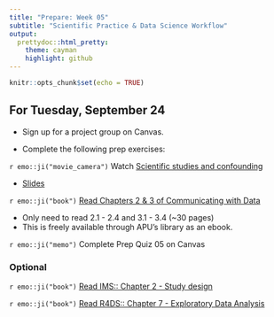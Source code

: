 ```yaml
---
title: "Prepare: Week 05"
subtitle: "Scientific Practice & Data Science Workflow"
output: 
  prettydoc::html_pretty:
    theme: cayman
    highlight: github
---
```


```r
knitr::opts_chunk$set(echo = TRUE)
```

## For Tuesday, September 24

+ Sign up for a project group on Canvas.

+ Complete the following prep exercises:

`r emo::ji("movie_camera")` Watch [Scientific studies and confounding](https://youtu.be/4_tellSmARQ)

- [Slides](https://kgfitzgerald.github.io/APU_MATH_250/slides/17-studies-confounding.html)

`r emo::ji("book")` [Read Chapters 2 & 3 of Communicating with Data](https://apu.on.worldcat.org/oclc/1261275061)

- Only need to read 2.1 - 2.4 and 3.1 - 3.4 (~30 pages)
- This is freely available through APU's library as an ebook.

<!-- `r emo::ji("movie_camera")` Watch [Doing data science](https://youtu.be/b9lSW0kyqBg) -->

<!-- - [Slides](https://kgfitzgerald.github.io/APU_MATH_250/slides/16-doing-data-science.html) -->

`r emo::ji("memo")` Complete Prep Quiz 05 on Canvas

### Optional

`r emo::ji("book")` [Read IMS:: Chapter 2 - Study design](https://openintro-ims.netlify.app/data-design.html)

`r emo::ji("book")` [Read R4DS:: Chapter 7 - Exploratory Data Analysis](https://r4ds.had.co.nz/exploratory-data-analysis.html)



